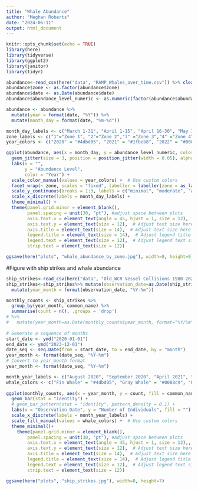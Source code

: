 ```yaml
---
title: "Whale Abundance"
author: "Meghan Roberts"
date: "2024-06-11"
output: html_document
---
```


```r
knitr::opts_chunk$set(echo = TRUE)
library(here)
library(tidyverse)
library(ggplot2)
library(janitor)
library(tidyr)
```

```r
abundance<-read_csv(here("data", "RAMP_Whales_over_time.csv")) %>% clean_names()
abundance$zone <- as.factor(abundance$zone)
abundance$date <- as.Date(abundance$date)
abundance$abundance_level_numeric <- as.numeric(factor(abundance$abundance_level, levels = c("minimal", "moderate", "abundant"), labels = c(1, 2, 3)))

```

```r
abundance <- abundance %>%
  mutate(year = format(date, "%Y")) %>% 
  mutate(month_day = format(date, "%m-%d"))

month_day_labels <- c("March 1-31", "April 1-15", "April 16-30", "May 1-31")
zone_labels <- c("1"="Zone 1", "2"="Zone 2","3" ="Zone 3","4" ="Zone 4","5" ="Zone 5","6"= "Zone 6")
year_colors <- c("2020" = "#4dbd05", "2021" = "#1fbeb8", "2022" = "#0088c9", "2023"="#6563c4", "2024"="#9b45a3")

ggplot(abundance, aes(x = month_day, y = abundance_level_numeric, color = year)) +
  geom_jitter(size = 3, position = position_jitter(width = 0.05), alpha = 0.8) +  # Adding jitter
  labs(x = "",
       y = "Abundance Level",
       color = "Year") +
  scale_color_manual(values = year_colors) +  # Use custom colors
  facet_wrap(~ zone, scales = "fixed", labeller = labeller(zone = as_labeller(zone_labels)), ncol = 2) +
  scale_y_continuous(breaks = 1:3, labels = c("minimal", "moderate", "abundant")) +
  scale_x_discrete(labels = month_day_labels) +
  theme_minimal() +
  theme(panel.grid.minor = element_blank(),
        panel.spacing = unit(30, "pt"), #adjust space between plots
        axis.text.x = element_text(angle = 45, hjust = 1, size = 12),  # Adjust text size here
        axis.text.y = element_text(size = 12),  # Adjust text size here
        axis.title = element_text(size = 14),  # Adjust text size here
        legend.title = element_text(size = 14),  # Adjust legend title text size here
        legend.text = element_text(size = 12),  # Adjust legend text size here
        strip.text = element_text(size = 12))

ggsave(here("plots", "whale_abundance_by_zone.jpg"), width=8, height=9)

```
#Figure with ship strikes and whale abundance
```r
ship_strikes<-read_csv(here("data", "Old_WCR Vessel Collisions 1980-2023 (11-1-23).csv")) %>% clean_names() %>% filter(observation_year %in% 2020:2023) %>% filter(state=="CA") %>% filter(common_name!="Humpback Whale") 
ship_strikes<-ship_strikes%>% mutate(observation_date=as.Date(ship_strikes$observation_date, format = "%m/%d/%Y"))%>%
  mutate(year_month = format(observation_date, "%Y-%m"))

monthly_counts <- ship_strikes %>%
  group_by(year_month, common_name) %>%
  summarise(count = n(), .groups = 'drop')
# %>% 
#   mutate(year_month=as.Date(monthly_counts$year_month, format="%Y/%m"))
  
# Generate a sequence of months
start_date <- ymd("2020-01-01")
end_date <- ymd("2023-12-01")
date_seq <- seq.Date(from = start_date, to = end_date, by = "month")
year_month <- format(date_seq, "%Y-%m")
# Convert to year_month format
year_month <- format(date_seq, "%Y-%m")  

month_year_labels <- c("August 2020", "September 2020", "April 2021", "May 2021", "June 2021", "July 2021", "August 2021", "April 2022", "May 2022", "March 2023", "April 2023", "May 2023", "June 2023")  
whale_colors <- c("Fin Whale" = "#4dbd05", "Gray Whale" = "#0088c9", "Unidentified Whale"="#9b45a3")
  
ggplot(monthly_counts, aes(x = year_month, y = count, fill = common_name)) +
  geom_bar(stat = "identity") +
  # geom_bar_pattern(stat = "identity", pattern_density = 0.1) +
  labs(x = "Observation Date", y = "Number of Individuals", fill = "") +  
  scale_x_discrete(labels = month_year_labels) +
  scale_fill_manual(values = whale_colors) +  # Use custom colors
  theme_minimal()+
    theme(panel.grid.minor = element_blank(),
        panel.spacing = unit(30, "pt"), #adjust space between plots
        axis.text.x = element_text(angle = 45, hjust = 1, size = 12),,  # Adjust text size here
        axis.text.y = element_text(size = 12),  # Adjust text size here
        axis.title = element_text(size = 14),  # Adjust text size here
        legend.title = element_text(size = 14),  # Adjust legend title text size here
        legend.text = element_text(size = 12),  # Adjust legend text size here
        strip.text = element_text(size = 12))

ggsave(here("plots", "ship_strikes.jpg"), width=8, height=7)
```


